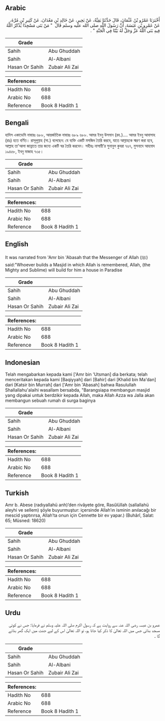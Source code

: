 ## Arabic


<div dir="rtl" lang="ar" style={{fontSize:'larger',backgroundColor:'#f8f9fa',padding:20}}>
أَخْبَرَنَا عَمْرُو بْنُ عُثْمَانَ، قَالَ حَدَّثَنَا بَقِيَّةُ، عَنْ بَحِيرٍ، عَنْ خَالِدِ بْنِ مَعْدَانَ، عَنْ كَثِيرِ بْنِ مُرَّةَ، عَنْ عَمْرِو بْنِ عَبَسَةَ، أَنَّ رَسُولَ اللَّهِ صلى الله عليه وسلم قَالَ ‏ "‏ مَنْ بَنَى مَسْجِدًا يُذْكَرُ اللَّهُ فِيهِ بَنَى اللَّهُ عَزَّ وَجَلَّ لَهُ بَيْتًا فِي الْجَنَّةِ ‏"‏ ‏.‏
</div>
<div style={{backgroundColor:'#f8f9fa',padding:20, marginBottom: 10}}><table> <thead> <tr> <th>Grade</th> <th></th> </tr> </thead> <tbody> <tr><td>Sahih</td><td>Abu Ghuddah</td></tr><tr><td>Sahih</td><td>Al-Albani</td></tr><tr><td>Hasan Or Sahih</td><td>Zubair Ali Zai</td></tr></tbody></table><table> <thead> <tr> <th>References:</th> <th></th> </tr> </thead> <tbody><tr><td>Hadith No</td><td>688</td></tr><tr><td>Arabic No</td><td>688</td></tr><tr><td>Reference</td><td>Book 8 Hadith 1</td></tr></tbody></table></div>

## Bengali


<div dir="ltr" lang="bn" style={{fontSize:'larger',backgroundColor:'#f8f9fa',padding:20}}>
হাদিস একাডেমি নাম্বারঃ ৬৮৮, আন্তর্জাতিক নাম্বারঃ ৬৮৯ ৬৮৮. আমর ইবনু উসমান (রহ.)…. আমর ইবনু আবাসাহ (রাঃ) হতে বর্ণিত। রাসূলুল্লাহ (সা.) বলেছেন: যে ব্যক্তি একটি মসজিদ তৈরি করবে, যাতে আল্লাহকে স্মরণ করা হবে, আল্লাহ তা'আলা জান্নাতে তার জন্যে একটি ঘর তৈরি করবেন। সহীহঃ নাসায়ী’র সুনানুল কুবরা ৭৬৭, মুসনাদে আহমাদ ১৯৪৫৮, ইবনু মাজাহ ৭৩৫।
</div>
<div style={{backgroundColor:'#f8f9fa',padding:20, marginBottom: 10}}><table> <thead> <tr> <th>Grade</th> <th></th> </tr> </thead> <tbody> <tr><td>Sahih</td><td>Abu Ghuddah</td></tr><tr><td>Sahih</td><td>Al-Albani</td></tr><tr><td>Hasan Or Sahih</td><td>Zubair Ali Zai</td></tr></tbody></table><table> <thead> <tr> <th>References:</th> <th></th> </tr> </thead> <tbody><tr><td>Hadith No</td><td>688</td></tr><tr><td>Arabic No</td><td>688</td></tr><tr><td>Reference</td><td>Book 8 Hadith 1</td></tr></tbody></table></div>

## English


<div dir="ltr" lang="en" style={{fontSize:'larger',backgroundColor:'#f8f9fa',padding:20}}>
It was narrated from 'Amr bin 'Abasah that the Messenger of Allah (ﷺ) said:"Whoever builds a Masjid in which Allah is remembered, Allah, (the Mighty and Sublime) will build for him a house in Paradise
</div>
<div style={{backgroundColor:'#f8f9fa',padding:20, marginBottom: 10}}><table> <thead> <tr> <th>Grade</th> <th></th> </tr> </thead> <tbody> <tr><td>Sahih</td><td>Abu Ghuddah</td></tr><tr><td>Sahih</td><td>Al-Albani</td></tr><tr><td>Hasan Or Sahih</td><td>Zubair Ali Zai</td></tr></tbody></table><table> <thead> <tr> <th>References:</th> <th></th> </tr> </thead> <tbody><tr><td>Hadith No</td><td>688</td></tr><tr><td>Arabic No</td><td>688</td></tr><tr><td>Reference</td><td>Book 8 Hadith 1</td></tr></tbody></table></div>

## Indonesian


<div dir="ltr" lang="id" style={{fontSize:'larger',backgroundColor:'#f8f9fa',padding:20}}>
Telah mengabarkan kepada kami ['Amr bin 'Utsman] dia berkata; telah menceritakan kepada kami [Baqiyyah] dari [Bahir] dari [Khalid bin Ma'dan] dari [Katsir bin Murrah] dari ['Amr bin 'Abasah] bahwa Rasulullah Shallallahu'alaihi wasallam bersabda, "Barangsiapa membangun masjid yang dipakai untuk berdzikir kepada Allah, maka Allah Azza wa Jalla akan membangun sebuah rumah di surga baginya
</div>
<div style={{backgroundColor:'#f8f9fa',padding:20, marginBottom: 10}}><table> <thead> <tr> <th>Grade</th> <th></th> </tr> </thead> <tbody> <tr><td>Sahih</td><td>Abu Ghuddah</td></tr><tr><td>Sahih</td><td>Al-Albani</td></tr><tr><td>Hasan Or Sahih</td><td>Zubair Ali Zai</td></tr></tbody></table><table> <thead> <tr> <th>References:</th> <th></th> </tr> </thead> <tbody><tr><td>Hadith No</td><td>688</td></tr><tr><td>Arabic No</td><td>688</td></tr><tr><td>Reference</td><td>Book 8 Hadith 1</td></tr></tbody></table></div>

## Turkish


<div dir="ltr" lang="tr" style={{fontSize:'larger',backgroundColor:'#f8f9fa',padding:20}}>
Amr b. Abese (radıyallahü anh)’den rivâyete göre, Rasûlüllah (sallallahü aleyhi ve sellem) şöyle buyurmuştur: içersinde Allah’ın isminin anılacağı bir mescid yaptırırsa, Allah’ta onun için Cennette bir ev yapar.) (Buhârî, Salat: 65; Müsned: 18620)
</div>
<div style={{backgroundColor:'#f8f9fa',padding:20, marginBottom: 10}}><table> <thead> <tr> <th>Grade</th> <th></th> </tr> </thead> <tbody> <tr><td>Sahih</td><td>Abu Ghuddah</td></tr><tr><td>Sahih</td><td>Al-Albani</td></tr><tr><td>Hasan Or Sahih</td><td>Zubair Ali Zai</td></tr></tbody></table><table> <thead> <tr> <th>References:</th> <th></th> </tr> </thead> <tbody><tr><td>Hadith No</td><td>688</td></tr><tr><td>Arabic No</td><td>688</td></tr><tr><td>Reference</td><td>Book 8 Hadith 1</td></tr></tbody></table></div>

## Urdu


<div dir="rtl" lang="ur" style={{fontSize:'larger',backgroundColor:'#f8f9fa',padding:20}}>
عمرو بن عبسہ رضی اللہ عنہ سے روایت ہے کہ رسول اکرم صلی اللہ علیہ وسلم نے فرمایا: جس نے کوئی مسجد بنائی جس میں اللہ تعالیٰ کا ذکر کیا جاتا ہو، تو اللہ تعالیٰ اس کے لیے جنت میں ایک گھر بنائے گا ۔
</div>
<div style={{backgroundColor:'#f8f9fa',padding:20, marginBottom: 10}}><table> <thead> <tr> <th>Grade</th> <th></th> </tr> </thead> <tbody> <tr><td>Sahih</td><td>Abu Ghuddah</td></tr><tr><td>Sahih</td><td>Al-Albani</td></tr><tr><td>Hasan Or Sahih</td><td>Zubair Ali Zai</td></tr></tbody></table><table> <thead> <tr> <th>References:</th> <th></th> </tr> </thead> <tbody><tr><td>Hadith No</td><td>688</td></tr><tr><td>Arabic No</td><td>688</td></tr><tr><td>Reference</td><td>Book 8 Hadith 1</td></tr></tbody></table></div>